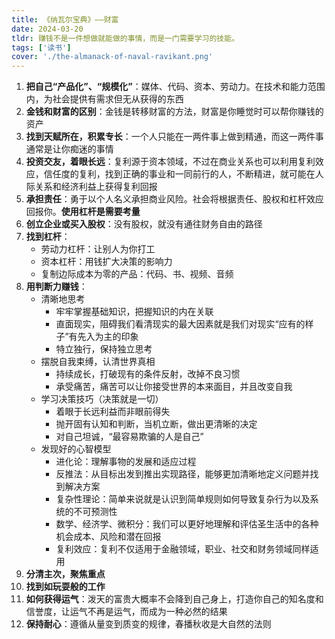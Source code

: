 ```yaml
---
title: 《纳瓦尔宝典》——财富
date: 2024-03-20
tldr: 赚钱不是一件想做就能做的事情，而是一门需要学习的技能。
tags: ['读书']
cover: './the-almanack-of-naval-ravikant.png'
---
```


1. **把自己“产品化”、“规模化”**：媒体、代码、资本、劳动力。在技术和能力范围内，为社会提供有需求但无从获得的东西
2. **金钱和财富的区别**：金钱是转移财富的方法，财富是你睡觉时可以帮你赚钱的资产
3. **找到天赋所在，积累专长**：一个人只能在一两件事上做到精通，而这一两件事通常是让你痴迷的事情
4. **投资交友，着眼长远**：复利源于资本领域，不过在商业关系也可以利用复利效应，信任度的复利，找到正确的事业和一同前行的人，不断精进，就可能在人际关系和经济利益上获得复利回报
5. **承担责任**：勇于以个人名义承担商业风险。社会将根据责任、股权和杠杆效应回报你。**使用杠杆是需要考量**
6. **创立企业或买入股权**：没有股权，就没有通往财务自由的路径
7. **找到杠杆**：
   - 劳动力杠杆：让别人为你打工
   - 资本杠杆：用钱扩大决策的影响力
   - 复制边际成本为零的产品：代码、书、视频、音频
8. **用判断力赚钱**：
   - 清晰地思考
     - 牢牢掌握基础知识，把握知识的内在关联
     - 直面现实，阻碍我们看清现实的最大因素就是我们对现实“应有的样子”有先入为主的印象
     - 特立独行，保持独立思考
   - 摆脱自我束缚，认清世界真相
     - 持续成长，打破现有的条件反射，改掉不良习惯
     - 承受痛苦，痛苦可以让你接受世界的本来面目，并且改变自我
   - 学习决策技巧（决策就是一切）
     - 着眼于长远利益而非眼前得失
     - 抛开固有认知和判断，当机立断，做出更清晰的决定
     - 对自己坦诚，“最容易欺骗的人是自己”
   - 发现好的心智模型
     - 进化论：理解事物的发展和适应过程
     - 反推法：从目标出发到推出实现路径，能够更加清晰地定义问题并找到解决方案
     - 复杂性理论：简单来说就是认识到简单规则如何导致复杂行为以及系统的不可预测性
     - 数学、经济学、微积分：我们可以更好地理解和评估圣生活中的各种机会成本、风险和潜在回报
     - 复利效应：复利不仅适用于金融领域，职业、社交和财务领域同样适用
9. **分清主次，聚焦重点**
10. **找到如玩耍般的工作**
11. **如何获得运气**：泼天的富贵大概率不会降到自己身上，打造你自己的知名度和信誉度，让运气不再是运气，而成为一种必然的结果
12. **保持耐心**：遵循从量变到质变的规律，春播秋收是大自然的法则
